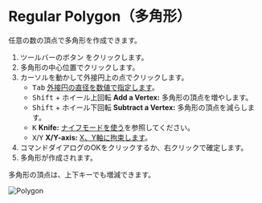 
# Regular Polygon（多角形）

<Reference shortcut='' command='Polygon' button='ツールバー' />

任意の数の頂点で多角形を作成できます。

1. ツールバーのボタン <ButtonIcon type="button-regular-polygon" /> をクリックします。
2. 多角形の中心位置でクリックします。
3. カーソルを動かして外接円上の点でクリックします。
   - <kbd>Tab</kbd> [外接円の直径を数値で指定します](./sketching-essentials#specify-dimensions-numerically)。
   - <kbd>Shift</kbd> + ホイール上回転 **Add a Vertex:** 多角形の頂点を増やします。
   - <kbd>Shift</kbd> + ホイール下回転 **Subtract a Vertex:** 多角形の頂点を減らします。
   - <kbd>K</kbd> **Knife:** [ナイフモードを使う](./sketching-essentials#use-knife-mode)を参照してください。
   - <kbd>X</kbd>/<kbd>Y</kbd> **X/Y-axis:** [X、Y軸に拘束します](./sketching-essentials#constrain-to-an-axis)。
4. コマンドダイアログのOKをクリックするか、右クリックで確定します。
5. 多角形が作成されます。

<Callout type="info" emoji="💡">
   多角形の頂点は、上下キーでも増減できます。
</Callout>

![Polygon](/img/polygon.gif)













